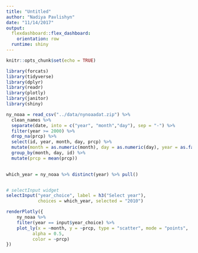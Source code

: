```yaml
---
title: "Untitled"
author: "Nadiya Pavlishyn"
date: "11/14/2017"
output: 
  flexdashboard::flex_dashboard:
    orientation: row
  runtime: shiny
---
```


```r
knitr::opts_chunk$set(echo = TRUE)

library(forcats)
library(tidyverse)
library(dplyr)
library(readr)
library(plotly)
library(janitor)
library(shiny)

ny_noaa = read_csv("../data/nynoaadat.zip") %>%
  clean_names %>%
  separate(date, into = c("year", "month","day"), sep = "-") %>%
  filter(year >= 2000) %>%
  drop_na(prcp) %>%
  select(id, year, month, day, prcp) %>%
  mutate(month = as.numeric(month), day = as.numeric(day), year = as.factor(year)) %>%
  group_by(month, day, id) %>%
  mutate(prcp = mean(prcp))
  

```

```r
which_year = ny_noaa %>% distinct(year) %>% pull()


# selectInput widget
selectInput("year_choice", label = h3("Select year"),
            choices = which_year, selected = "2010")

renderPlotly({
    ny_noaa %>%
    filter(year == input$year_choice) %>%
    plot_ly(x = ~month, y = ~prcp, type = "scatter", mode = "points",
          alpha = 0.5,
          color = ~prcp)
})

```